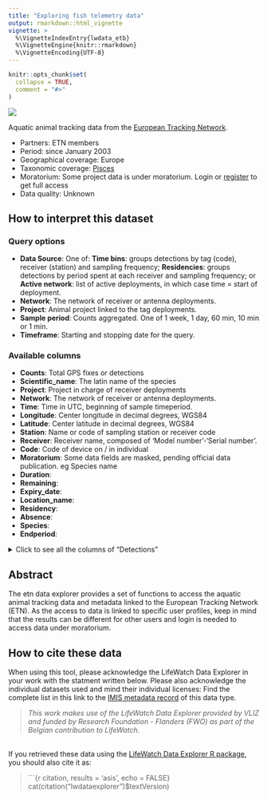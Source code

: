 ```yaml
---
title: "Exploring fish telemetry data"
output: rmarkdown::html_vignette
vignette: >
  %\VignetteIndexEntry{lwdata_etb}
  %\VignetteEngine{knitr::rmarkdown}
  %\VignetteEncoding{UTF-8}
---
```


```r
knitr::opts_chunk$set(
  collapse = TRUE,
  comment = "#>"
)
```
<!--- Insert image -->
<img src='https://www.lifewatch.be/code/images/lwde_fish.png' class='rightimg'/>


<!--- Describe datatype in one or two sentences. -->
Aquatic animal tracking data from the [European Tracking Network](https://lifewatch.be/etn/).

- Partners: ETN members
- Period: since January 2003
- Geographical coverage: Europe
- Taxonomic coverage: [Pisces](http://www.marinespecies.org/aphia.php?p=taxdetails&id=11676)
- Moratorium: Some project data is under moratorium. Login or [register](https://rshiny.lifewatch.be/account?p=register) to get full access
- Data quality: Unknown
 
## How to interpret this dataset
 
### Query options
* **Data Source**: One of: **Time bins**: groups detections by tag (code), receiver (station) and sampling frequency; **Residencies**: groups detections by period spent at each receiver and sampling frequency; or **Active network**: list of active deployments, in which case time = start of deployment.
* **Network**: The network of receiver or antenna deployments.
* **Project**: Animal project linked to the tag deployments.
* **Sample period**: Counts aggregated. One of 1 week, 1 day, 60 min, 10 min or 1 min.
* **Timeframe**: Starting and stopping date for the query.

### Available columns
* **Counts**: Total GPS fixes or detections
* **Scientific_name**: The latin name of the species
* **Project**: Project in charge of receiver deployments
* **Network**: The network of receiver or antenna deployments.
* **Time**: Time in UTC, beginning of sample timeperiod.
* **Longitude**: Center longitude in decimal degrees, WGS84
* **Latitude**: Center latitude in decimal degrees, WGS84
* **Station**: Name or code of sampling station or receiver code
* **Receiver**: Receiver name, composed of 'Model number'-'Serial number'.
* **Code**: Code of device on / in individual
* **Moratorium**: Some data fields are masked, pending official data publication. eg Species name 
* **Duration**:  
* **Remaining**:  
* **Expiry_date**:   
* **Location_name**: 
* **Residency**:      
* **Absence**:        
* **Species**:   
* **Endperiod**:     

<details>
  <summary>Click to see all the columns of "Detections" </summary>
  
* **Transmitter**:               
* **Transmitter_name**:          
* **Transmitter_serial**:       
* **Sensor_value**:  Value recorded by the tag sensor.             
* **Sensor_unit**: Unit of measured sensor value.             
* **Sensor2_value**:             
* **Sensor2_unit**:              
* **Station_name**: Name of the station where the deployment of the receiver takes place. Related to a specific latitude and longitude.         
* **Datetime**: Date and time at which the tagged animal was detected at the receiver. Information from detection file.                 
* **Id_pk**: Technical identifier of the detection record in the database.                    
* **Qc_flag**: Identifies whether there are quality check issues for the given detection.           
* **File**: Name of the detection file.                  
* **Deployment_fk**: Foreign key linked to the deployment information.    
* **Scientific_name**: Scientific name of the animal that carries the tag.          
* **Location_name**: Name of detection location.           
* **Deployment_station_name**:   
* **Deploy_date_time**: Date and time that the equipment was deployed, in 24-hour UTC. Corresponds to the time of the captured waypoint. Datetime fields should follow the ISO-8601 format (e.g. 2017-01-01T12:07:23Z)         
* **Deployment_type**:           
* **Animal_project_name**: Name of the animal project linked to this detection.      
* **Animal_project_code**: Code of the animal project linked to this detection.      
* **Animal_moratorium**:        
* **Network_project_name**: Name of the network project linked to this detection.     
* **Network_project_code**: Code of the network project linked to this detection.     
* **Network_moratorium**:        
* **Signal_to_noise_ratio**: Signal-to-noise ratio. This is the difference between the background noise level and the signal level. Info comes from detection file.    
* **Detection_file_id**:         
* **Tag_sensor_type**:          
* **Tag_intercept**:             
* **Tag_slope**:                 
* **Sensor_value_depth_meters**: 
* **Tag_owner_organization**:    
* **Animal_id_pk**: Technical identifier of the animal record in the database.            
* **Animal_common_name**:       
* **Animal_sex**:                
* **Deployment_lat**:            
* **Deployment_long**:           
* **Sensor_value_acceleration**: Value recorded by the acceleration sensor. 
* **Sensor_value_temperature**: Value recorded by the temperature sensor. 
* **Tag_fk**: Foreign key linked to the tag.                  
* **Animal_id**: Foreign Key linked to the Animal_ID.

</details>

## Abstract

The etn data explorer provides a set of  functions to access the aquatic animal tracking data and metadata linked to the European Tracking Network (ETN). As the access to data is linked to specific user profiles, keep in mind that the results can be different for other users and login is needed to access data under moratorium.

## How to cite these data

When using this tool, please acknowledge the LifeWatch Data Explorer in your work with the statment written below. Please also acknowledge the individual datasets used and mind their individual licenses: Find the complete list in this link to the [IMIS metadata record](https://www.vliz.be/en/imis?module=dataset&dasid=5912) of this data type.

> _This work makes use of the LifeWatch Data Explorer provided by VLIZ and funded by Research Foundation - Flanders (FWO) as part of the Belgian contribution to LifeWatch._

</br>
If you retrieved these data using the [LifeWatch Data Explorer R package](https://github.com/lifewatch/lwdataexplorer/), you should also cite it as: 

> ```{r citation, results = 'asis', echo = FALSE}
cat(citation("lwdataexplorer")$textVersion)
 
